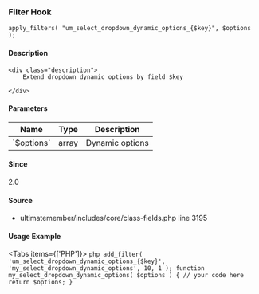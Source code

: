 
### Filter Hook    
    
```
apply_filters( "um_select_dropdown_dynamic_options_{$key}", $options );
```

#### Description
    <div class="description">
        Extend dropdown dynamic options by field $key
 
    </div>

#### Parameters
            
<table className="table-auto mt-2 border dark:border-gray-500 p-5 text-sm text-left">
<thead>
<tr>
<th  className="px-3">Name</th>
<th  className="px-3">Type</th>
<th  className="px-3">Description</th>
</tr>
</thead>
<tbody>
               <tr >
               <td className="px-3 py-2">`$options`</td>
               <td className="px-3 py-2">array</td>
               <td className="px-3 py-2 text-sm">Dynamic options</td>
               </tr>
</tbody>
</table>

#### Since
<div class="description">
2.0
</div>

#### Source
  - <Link href="/developer/files/includes-core-class-fields#source-view.3195">ultimatemember/includes/core/class-fields.php</Link> <Link href="/developer/files/includes-core-class-fields#source-view.3195">line 3195</Link>



#### Usage Example

<Tabs items={['PHP']}>
    <Tab>
    ```php
    add_filter( 'um_select_dropdown_dynamic_options_{$key}', 'my_select_dropdown_dynamic_options', 10, 1 );
 function my_select_dropdown_dynamic_options( $options ) {
     // your code here
     return $options;
 }
    ```
    </Tab>
</Tabs>